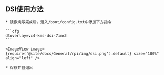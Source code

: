 
## DSI使用方法

    * 镜像烧写完成后，进入/boot/config.txt中添加下方指令

    ```cfg
    dtoverlay=vc4-kms-dsi-7inch
    ```

    <ImageView image={require('@site/docs/General/rpi/img/dsi.png').default} size="100%" align="left" />

    * 保存并且退出